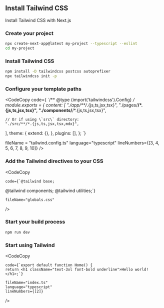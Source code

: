 
## Install Tailwind CSS

Install Tailwind CSS with Next.js

### Create your project

```bash copy
npx create-next-app@latest my-project --typescript --eslint
cd my-project
```

### Install Tailwind CSS
 
``` bash copy
npm install -D tailwindcss postcss autoprefixer
npx tailwindcss init -p
```

### Configure your template paths

<CodeCopy 
code={
  `/** @type {import('tailwindcss').Config} */
module.exports = {
  content: [
    "./app/**/*.{js,ts,jsx,tsx}",
    "./pages/**/*.{js,ts,jsx,tsx}",
    "./components/**/*.{js,ts,jsx,tsx}",

    // Or if using \`src\` directory:
    "./src/**/*.{js,ts,jsx,tsx,mdx}",
  ],
  theme: {
    extend: {},
  },
  plugins: [],
};
`}

fileName = "tailwind.config.ts"
language="typescript"
lineNumbers={[3, 4, 5, 6, 7, 8, 9, 10]}
/>

### Add the Tailwind directives to your CSS

<CodeCopy 

    code={`@tailwind base;
@tailwind components;
@tailwind utilities;`}

    fileName="globals.css"
/>

### Start your build process

```bash copy 
npm run dev
```

### Start using Tailwind

<CodeCopy 

    code={`export default function Home() {
    return <h1 className="text-3xl font-bold underline">Hello world!</h1>;`}

    fileName="index.ts"
    language="typescript"
    lineNumbers={[2]}
/>
